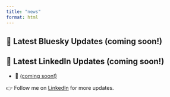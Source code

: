 ```yaml
---
title: "news"
format: html
---
```


<script src="https://cdn.jsdelivr.net/npm/bsky-embed/dist/bsky-embed.es.js" async></script>

## 🔗 Latest Bluesky Updates (coming soon!)

<bsky-embed username="thomaslamy.bsky.social" limit="5" custom-styles=".bsky-embed-container { max-width: 600px; }"></bsky-embed>

## 🔗 Latest LinkedIn Updates (coming soon!)

- 📢 [(coming soon!)]()

👉 Follow me on [LinkedIn](https://www.linkedin.com/in/thomas-lamy-2a6419130/) for more updates.